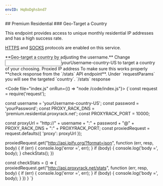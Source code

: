 ```yaml
---
envID: Hq8oDghsbnd7
---
```


<Columns>
<div>
## <Run /> Premium Residential
###  Geo-Target a Country 

This endpoint provides access to unique monthly residential IP addresses and has a high success rate.

[HTTPS](https://en.wikipedia.org/wiki/HTTPS) and [SOCKS](https://en.wikipedia.org/wiki/SOCKS) protocols are enabled on this service.

<Highlight lines="3">
**Geo-target a country by adjusting the username.** Change <Input line={3} >yourUsername-country-US</Input> to target a country of your choosing.
</Highlight>
<Output type="value" position={1} noContentLabel="Waiting for data" extractPath={["ip"]} >
Proxied <State entry="target" /> IP address
</Output>


<Highlight lines="21-30">
To make sure this works properly **check response from the `/stats` API endpoint**. Under `requestParams` you will see the targeted `country`.
</Highlight>
<Output type="json" position={2} expandPaths={['$','$.requestParams','$.requestParams.country']} highlightField="country" noContentLabel="Waiting for /stats data">
`/stats` response
</Output>
</div>

<Code file="index.js" onRun={() => "node /code/index.js"}>
{`const request = require('request');

const username = 'yourUsername-country-US';
const password = 'yourPassword';
const PROXY_RACK_DNS = 'premium.residential.proxyrack.net';
const PROXYRACK_PORT = 10000;

const proxyUrl = "http://" + username + ":" + password + "@" + PROXY_RACK_DNS + ":" + PROXYRACK_PORT;
const proxiedRequest = request.defaults({ 'proxy': proxyUrl });

proxiedRequest.get("http://api.ipify.org/?format=json", function (err, resp, body) {
    if (err) {
        console.log('error =', err);
    }
    if (body) {
        console.log('body =', body);
    }
    checkStats();
})

const checkStats = () => {
    proxiedRequest.get("http://api.proxyrack.net/stats", function (err, resp, body) {
        if (err) {
            console.log('error =', err);
        }
        if (body) {
            console.log('body =', body);
        }
    })
}
`}
</Code>
</Columns>

